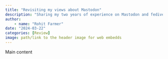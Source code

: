 ```yaml
---
title: "Revisiting my views about Mastodon"
description: "Sharing my two years of experience on Mastodon and fediverse."
author: 
    - name: "Rohit Farmer"
date: "2024-03-22"
categories: [Review]
image: path/link to the header image for web embedds
---
```


Main content